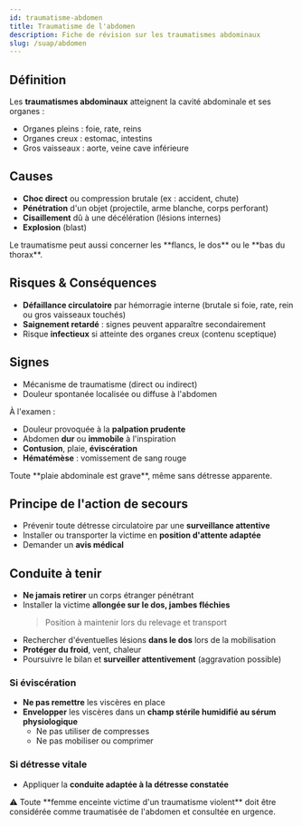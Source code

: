 ---
id: traumatisme-abdomen
title: Traumatisme de l'abdomen
description: Fiche de révision sur les traumatismes abdominaux
slug: /suap/abdomen
---


## Définition

Les **traumatismes abdominaux** atteignent la cavité abdominale et ses organes :

- Organes pleins : foie, rate, reins
- Organes creux : estomac, intestins
- Gros vaisseaux : aorte, veine cave inférieure

## Causes

- **Choc direct** ou compression brutale (ex : accident, chute)
- **Pénétration** d'un objet (projectile, arme blanche, corps perforant)
- **Cisaillement** dû à une décélération (lésions internes)
- **Explosion** (blast)

<Admonition type="info">
Le traumatisme peut aussi concerner les **flancs, le dos** ou le **bas du thorax**.
</Admonition>

## Risques & Conséquences

- **Défaillance circulatoire** par hémorragie interne (brutale si foie, rate, rein ou gros vaisseaux touchés)
- **Saignement retardé** : signes peuvent apparaître secondairement
- Risque **infectieux** si atteinte des organes creux (contenu sceptique)

## Signes

- Mécanisme de traumatisme (direct ou indirect)
- Douleur spontanée localisée ou diffuse à l'abdomen

À l'examen :

- Douleur provoquée à la **palpation prudente**
- Abdomen **dur** ou **immobile** à l'inspiration
- **Contusion**, plaie, **éviscération**
- **Hématémèse** : vomissement de sang rouge

<Admonition type="warning">
Toute **plaie abdominale est grave**, même sans détresse apparente.
</Admonition>

## Principe de l'action de secours

- Prévenir toute détresse circulatoire par une **surveillance attentive**
- Installer ou transporter la victime en **position d'attente adaptée**
- Demander un **avis médical**

## Conduite à tenir

- **Ne jamais retirer** un corps étranger pénétrant
- Installer la victime **allongée sur le dos, jambes fléchies**  
  > Position à maintenir lors du relevage et transport
- Rechercher d'éventuelles lésions **dans le dos** lors de la mobilisation
- **Protéger du froid**, vent, chaleur
- Poursuivre le bilan et **surveiller attentivement** (aggravation possible)

### Si éviscération

- **Ne pas remettre** les viscères en place
- **Envelopper** les viscères dans un **champ stérile humidifié au sérum physiologique**
  - Ne pas utiliser de compresses
  - Ne pas mobiliser ou comprimer

### Si détresse vitale

- Appliquer la **conduite adaptée à la détresse constatée**

<Admonition type="danger">
⚠️ Toute **femme enceinte victime d'un traumatisme violent** doit être considérée comme traumatisée de l'abdomen et consultée en urgence.
</Admonition>
